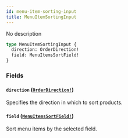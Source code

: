 ```yaml
---
id: menu-item-sorting-input
title: MenuItemSortingInput
---
```


No description

```graphql
type MenuItemSortingInput {
  direction: OrderDirection!
  field: MenuItemsSortField!
}
```

### Fields

#### `direction` ([`OrderDirection!`](/developer/api-reference/enums/order-direction.mdx))

Specifies the direction in which to sort products.

#### `field` ([`MenuItemsSortField!`](/developer/api-reference/enums/menu-items-sort-field.mdx))

Sort menu items by the selected field.

